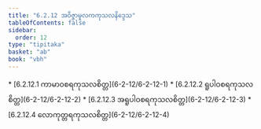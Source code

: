 ```yaml
---
title: "6.2.12 အဝိဇ္ဇာမူလကကုသလနိဒ္ဒေသ"
tableOfContents: false
sidebar:
  order: 12
type: "tipitaka"
basket: "ab"
book: "vbh"
---
```



<DynamicBreadcrumb />



<TableOfContents book="vbh" section="6.2.12">
* [6.2.12.1 ကာမာဝစရကုသလစိတ္တ](6-2-12/6-2-12-1)
* [6.2.12.2 ရူပါဝစရကုသလစိတ္တ](6-2-12/6-2-12-2)
* [6.2.12.3 အရူပါဝစရကုသလစိတ္တ](6-2-12/6-2-12-3)
* [6.2.12.4 လောကုတ္တရကုသလစိတ္တ](6-2-12/6-2-12-4)
</TableOfContents>